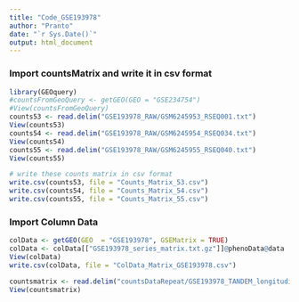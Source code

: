 ```yaml
---
title: "Code_GSE193978"
author: "Pranto"
date: "`r Sys.Date()`"
output: html_document
---
```

### Import countsMatrix and write it in csv format
```r
library(GEOquery)
#countsFromGeoQuery <- getGEO(GEO = "GSE234754")
#View(countsFromGeoQuery)
counts53 <- read.delim("GSE193978_RAW/GSM6245953_RSEQ001.txt")
View(counts53)
counts54 <- read.delim("GSE193978_RAW/GSM6245954_RSEQ034.txt")
View(counts54)
counts55 <- read.delim("GSE193978_RAW/GSM6245955_RSEQ040.txt")
View(counts55)

# write these counts matrix in csv format
write.csv(counts53, file = "Counts_Matrix_53.csv")
write.csv(counts54, file = "Counts_Matrix_54.csv")
write.csv(counts55, file = "Counts_Matrix_55.csv")
```
### Import Column Data
```r
colData <- getGEO(GEO  = "GSE193978", GSEMatrix = TRUE)
colData <- colData[["GSE193978_series_matrix.txt.gz"]]@phenoData@data
View(colData)
write.csv(colData, file = "ColData_Matrix_GSE193978.csv")
```
```r
countsmatrix <- read.delim("countsDataRepeat/GSE193978_TANDEM_longitudinal_paper1_rawdata.txt")
View(countsmatrix)
```


